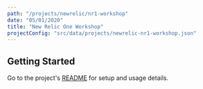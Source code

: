```yaml
---
path: "/projects/newrelic/nr1-workshop"
date: "05/01/2020"
title: "New Relic One Workshop"
projectConfig: "src/data/projects/newrelic-nr1-workshop.json"
---
```


## Getting Started

Go to the project's [README](https://github.com/newrelic/nr1-workshop#readme) for setup and usage details.





